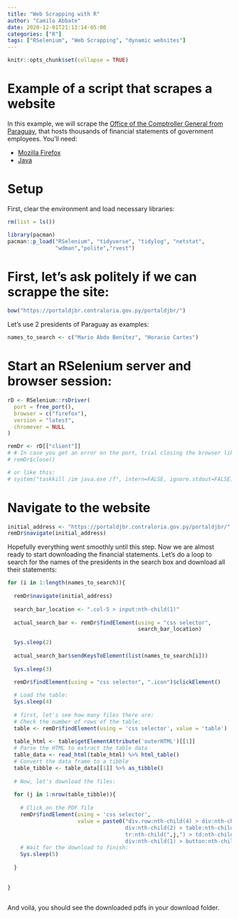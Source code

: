```yaml
---
title: "Web Scrapping with R"
author: "Camilo Abbate"
date: 2020-12-01T21:13:14-05:00
categories: ["R"]
tags: ["RSelenium", "Web Scrapping", "dynamic websites"]
---
```


```r
knitr::opts_chunk$set(collapse = TRUE)
```

# Example of a script that scrapes a website

In this example, we will scrape the [Office of the Comptroller General from Paraguay](https://portaldjbr.contraloria.gov.py/portaldjbr/), that hosts thousands of financial statements of government employees. You'll need:

- [Mozilla Firefox](https://www.mozilla.org/en-US/firefox/new/)
- [Java](https://www.java.com/en/download/manual.jsp)


# Setup

First, clear the environment and load necessary libraries:

```r
rm(list = ls()) 

library(pacman)
pacman::p_load("RSelenium", "tidyverse", "tidylog", "netstat",
               "wdman","polite","rvest")
```


# First, let's ask politely if we can scrappe the site:

```r

bow("https://portaldjbr.contraloria.gov.py/portaldjbr/")


```
Let's use 2 presidents of Paraguay as examples:

```r
names_to_search <- c("Mario Abdo Benítez", "Horacio Cartes")
```



# Start an RSelenium server and browser session:

```r
rD <- RSelenium::rsDriver(
  port = free_port(),
  browser = c("firefox"),
  version = "latest",
  chromever = NULL
)

remDr <- rD[["client"]]
# # In case you get an error on the port, trial closing the browser like this:
# remDr$close()

# or like this:
# system("taskkill /im java.exe /f", intern=FALSE, ignore.stdout=FALSE)
```

# Navigate to the website

```r
initial_address <- "https://portaldjbr.contraloria.gov.py/portaldjbr/"
remDr$navigate(initial_address)
```


Hopefully everything went smoothly until this step. Now we are almost ready to start downloading the financial statements. Let's do a loop to search for the names of the presidents in the search box and download all their statements:

```r

for (i in 1:length(names_to_search)){
  
  remDr$navigate(initial_address)
  
  search_bar_location <- ".col-5 > input:nth-child(1)"
  
  actual_search_bar <- remDr$findElement(using = "css selector",
                                         search_bar_location)
  
  Sys.sleep(2)
  
  actual_search_bar$sendKeysToElement(list(names_to_search[i]))
  
  Sys.sleep(3)
  
  remDr$findElement(using = "css selector", ".icon")$clickElement()

  # Load the table:
  Sys.sleep(4)
  
  # first, let's see how many files there are:
  # Check the number of rows of the table:
  table <- remDr$findElement(using = 'css selector', value = 'table')
  
  table_html <- table$getElementAttribute('outerHTML')[[1]]
  # Parse the HTML to extract the table data
  table_data <- read_html(table_html) %>% html_table()
  # Convert the data frame to a tibble
  table_tibble <- table_data[[1]] %>% as_tibble()
  
  # Now, let's download the files:
  
  for (j in 1:nrow(table_tibble)){
    
    # Click on the PDF file
    remDr$findElement(using = 'css selector', 
                      value = paste0("div.row:nth-child(4) > div:nth-child(1) > div:nth-child(1) >
                                     div:nth-child(2) > table:nth-child(1) > tbody:nth-child(2) >
                                     tr:nth-child(",j,") > td:nth-child(5) > div:nth-child(1) >
                                     div:nth-child(1) > button:nth-child(1)"))$clickElement()
    # Wait for the download to finish:
    Sys.sleep(5)
    
  }
  
  
}
  
```

And voilá, you should see the downloaded pdfs in your download folder.